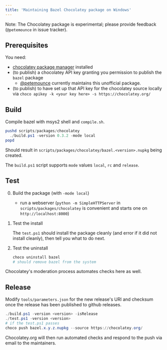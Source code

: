 ```yaml
---
title: 'Maintaining Bazel Chocolatey package on Windows'
---
```




Note: The Chocolatey package is experimental; please provide feedback
(`@petemounce` in issue tracker).

## Prerequisites

You need:

*    [chocolatey package manager](https://chocolatey.org) installed
*    (to publish) a chocolatey API key granting you permission to publish the
     `bazel` package
     * [@petemounce](https://github.com/petemounce) currently
     maintains this unofficial package.
*    (to publish) to have set up that API key for the chocolatey source locally
     via `choco apikey -k <your key here> -s https://chocolatey.org/`

## Build

Compile bazel with msys2 shell and `compile.sh`.

```powershell
pushd scripts/packages/chocolatey
  ./build.ps1 -version 0.3.2 -mode local
popd
```

Should result in `scripts/packages/chocolatey/bazel.<version>.nupkg` being
created.

The `build.ps1` script supports `mode` values `local`, `rc` and `release`.

## Test

0. Build the package (with `-mode local`)

    * run a webserver (`python -m SimpleHTTPServer` in
      `scripts/packages/chocolatey` is convenient and starts one on
      `http://localhost:8000`)

0. Test the install

    The `test.ps1` should install the package cleanly (and error if it did not
    install cleanly), then tell you what to do next.

0. Test the uninstall

    ```sh
    choco uninstall bazel
    # should remove bazel from the system
    ```

Chocolatey's moderation process automates checks here as well.

## Release

Modify `tools/parameters.json` for the new release's URI and checksum once the
release has been published to github releases.

```powershell
./build.ps1 -version <version> -isRelease
./test.ps1 -version <version>
# if the test.ps1 passes
choco push bazel.x.y.z.nupkg --source https://chocolatey.org/
```

Chocolatey.org will then run automated checks and respond to the push via email
to the maintainers.
